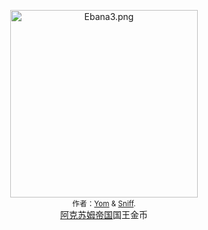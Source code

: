 <center>[[Image:Ebana3.png|300px]]<br><small>作者：[[commons:User:Yom|Yom]] & [[commons:User:Sniff|Sniff]].</small><br> [[阿克苏姆帝国|阿克苏姆帝国]]{{le|埃巴纳|Ebana}}国王金币</center>